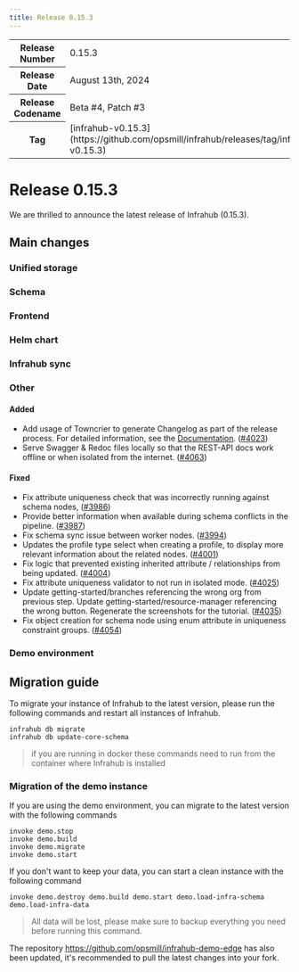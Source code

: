 ```yaml
---
title: Release 0.15.3
---
```

<table>
  <tbody>
    <tr>
      <th>Release Number</th>
      <td>0.15.3</td>
    </tr>
    <tr>
      <th>Release Date</th>
      <td>August 13th, 2024</td>
    </tr>
    <tr>
      <th>Release Codename</th>
      <td>Beta #4, Patch #3</td>
    </tr>
    <tr>
      <th>Tag</th>
      <td>[infrahub-v0.15.3](https://github.com/opsmill/infrahub/releases/tag/infrahub-v0.15.3)</td>
    </tr>
  </tbody>
</table>

# Release 0.15.3

We are thrilled to announce the latest release of Infrahub (0.15.3).

## Main changes

### Unified storage

### Schema

### Frontend

### Helm chart

### Infrahub sync

### Other

#### Added

- Add usage of Towncrier to generate Changelog as part of the release process.
  For detailed information, see the [Documentation](https://docs.infrahub.app/development/changelog). ([#4023](https://github.com/opsmill/infrahub/issues/4023))
- Serve Swagger & Redoc files locally so that the REST-API docs work offline or when isolated from the internet. ([#4063](https://github.com/opsmill/infrahub/issues/4063))

#### Fixed

- Fix attribute uniqueness check that was incorrectly running against schema nodes, ([#3986](https://github.com/opsmill/infrahub/issues/3986))
- Provide better information when available during schema conflicts in the pipeline. ([#3987](https://github.com/opsmill/infrahub/issues/3987))
- Fix schema sync issue between worker nodes. ([#3994](https://github.com/opsmill/infrahub/issues/3994))
- Updates the profile type select when creating a profile, to display more relevant information about the related nodes. ([#4001](https://github.com/opsmill/infrahub/issues/4001))
- Fix logic that prevented existing inherited attribute / relationships from being updated. ([#4004](https://github.com/opsmill/infrahub/issues/4004))
- Fix attribute uniqueness validator to not run in isolated mode. ([#4025](https://github.com/opsmill/infrahub/issues/4025))
- Update getting-started/branches referencing the wrong org from previous step.
  Update getting-started/resource-manager referencing the wrong button.
  Regenerate the screenshots for the tutorial. ([#4035](https://github.com/opsmill/infrahub/issues/4035))
- Fix object creation for schema node using enum attribute in uniqueness constraint groups. ([#4054](https://github.com/opsmill/infrahub/issues/4054))

### Demo environment

## Migration guide

To migrate your instance of Infrahub to the latest version, please run the following commands and restart all instances of Infrahub.

<!-- vale off -->
```shell
infrahub db migrate
infrahub db update-core-schema
```
<!-- vale on -->

> if you are running in docker these commands need to run from the container where Infrahub is installed

### Migration of the demo instance

If you are using the demo environment, you can migrate to the latest version with the following commands

```shell
invoke demo.stop
invoke demo.build
invoke demo.migrate
invoke demo.start
```

If you don't want to keep your data, you can start a clean instance with the following command

```shell
invoke demo.destroy demo.build demo.start demo.load-infra-schema demo.load-infra-data
```

> All data will be lost, please make sure to backup everything you need before running this command.

The repository https://github.com/opsmill/infrahub-demo-edge has also been updated, it's recommended to pull the latest changes into your fork.
